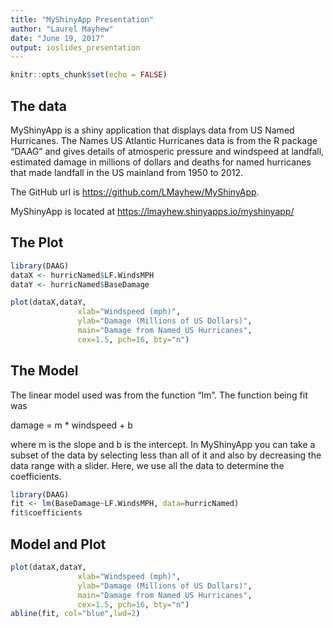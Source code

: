 ```yaml
---
title: "MyShinyApp Presentation"
author: "Laurel Mayhew"
date: "June 19, 2017"
output: ioslides_presentation
---
```


```r
knitr::opts_chunk$set(echo = FALSE)
```

## The data

MyShinyApp is a shiny application that displays data from US Named Hurricanes.
The Names US Atlantic Hurricanes data is from the R package "DAAG" 
and gives details of atmosperic pressure and windspeed at landfall,
estimated damage in millions of dollars and deaths for named
hurricanes that made landfall in the US mainland from 1950 to 2012.

The GitHub url is 
[https://github.com/LMayhew/MyShinyApp](https://github.com/LMayhew/MyShinyApp).

MyShinyApp is located at
[https://lmayhew.shinyapps.io/myshinyapp/](https://lmayhew.shinyapps.io/myshinyapp/)

## The Plot

```r
library(DAAG)
dataX <- hurricNamed$LF.WindsMPH
dataY <- hurricNamed$BaseDamage

plot(dataX,dataY, 
               xlab="Windspeed (mph)", 
               ylab="Damage (Millions of US Dollars)",
               main="Damage from Named US Hurricanes",
               cex=1.5, pch=16, bty="n")
```

## The Model

The linear model used was from the function "lm".  The function being fit was

damage = m * windspeed + b

where m is the slope and b is the intercept.  In MyShinyApp you can take a 
subset of the data by selecting less than all of it and also by decreasing
the data range with a slider. Here, we use all the data to determine the coefficients.

```r
library(DAAG)
fit <- lm(BaseDamage~LF.WindsMPH, data=hurricNamed)
fit$coefficients
```

## Model and Plot

```r
plot(dataX,dataY, 
               xlab="Windspeed (mph)", 
               ylab="Damage (Millions of US Dollars)",
               main="Damage from Named US Hurricanes",
               cex=1.5, pch=16, bty="n")
abline(fit, col="blue",lwd=2)
```


